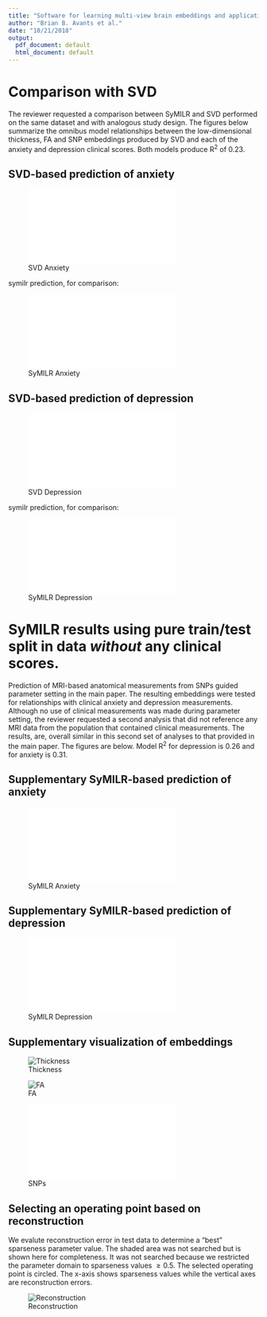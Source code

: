 ```yaml
---
title: "Software for learning multi-view brain embeddings and application to testing a genotype-phenotype hypothesis in depression: Supplemental analyses"
author: "Brian B. Avants et al."
date: "10/21/2018"
output:
  pdf_document: default
  html_document: default
---
```



# Comparison with SVD

The reviewer requested a comparison between SyMILR and SVD performed on the same dataset and with analogous study design.  The figures below summarize the omnibus model relationships between the low-dimensional thickness, FA and SNP embeddings produced by SVD and each of the anxiety and depression clinical scores.  Both models produce R$^2$ of 0.23.

\newpage
## SVD-based prediction of anxiety

![SVD Anxiety](./figures/PHX_ANX_TOTALRevSVD.pdf)

symilr prediction, for comparison:

![SyMILR Anxiety](./figures/PHX_ANX_TOTALRevSyM.pdf)

\newpage
## SVD-based prediction of depression

![SVD Depression](./figures/PHX_DEP_TOTALRevSVD.pdf)

symilr prediction, for comparison:

![SyMILR Depression](./figures/PHX_DEP_TOTALRevSyM.pdf)

\newpage
# SyMILR results using pure train/test split in data *without* any clinical scores.

Prediction of MRI-based anatomical measurements from SNPs guided parameter setting in the main paper.  The resulting embeddings were tested for relationships with clinical anxiety and depression measurements.  Although no use of clinical measurements was made during parameter setting, the reviewer requested a second analysis that did not reference any MRI data from the population that contained clinical measurements.  The results, are, overall similar in this second set of analyses to that provided in the main paper.   The figures are below. Model R$^2$ for depression is 0.26 and for anxiety is 0.31.

\newpage
## Supplementary SyMILR-based prediction of anxiety

![SyMILR Anxiety](./figures/PHX_ANX_TOTALRev.pdf)

\newpage
## Supplementary SyMILR-based prediction of depression

![SyMILR Depression](./figures/PHX_DEP_TOTALRev.pdf)

\newpage

## Supplementary visualization of embeddings

![Thickness](figures/revThick.png)

![FA](figures/revFA.png)

![SNPs](figures/pingSNPweightsNewSplit.pdf)


## Selecting an operating point based on reconstruction


We evalute reconstruction error in test data to determine a "best" 
sparseness parameter value.  The shaded area was not searched but 
is shown here for completeness.  It was not searched because we 
restricted the parameter domain to sparseness values $\ge 0.5$.
The selected operating point is circled.  The x-axis shows 
sparseness values while the vertical axes are reconstruction errors.

![Reconstruction](figures/operatingPoint.png)


